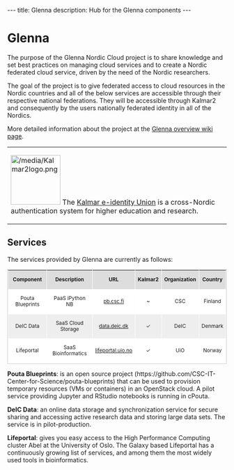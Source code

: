 ---
title: Glenna
description: Hub for the Glenna components
---

= Glenna =
The purpose of the Glenna Nordic Cloud project is to share knowledge and set best practices on managing cloud services and to create a Nordic federated cloud service, driven by the need of the Nordic researchers.

The goal of the project is to give federated access to cloud resources in the Nordic countries and all of the below services are accessible through their respective national federations. They will be accessible through Kalmar2 and consequently by the users nationally federated identity in all of the Nordics.

More detailed information about the project at the [https://wiki.neic.no/wiki/Glenna Glenna overview wiki page].


{|
|[[File:/media/Kalmar2logo.png|114px|middle]] The [https://www.kalmar2.org Kalmar e-identity Union] is a cross-Nordic authentication system for higher education and research.
|}

== Services ==
The services provided by Glenna are currently as follows:

<table class="table table-striped" style="border-spacing: 1px; margin: 0 0 4px; border-collapse: separate; font-size: smaller; border: 1px solid #CCCCCC;">
<thead>
<tr class="header" style="background-color: #DDDDDD;">
<th style="text-align: center;">Component</th>
<th style="text-align: center;">Description</th>
<th style="text-align: center;">URL</th>
<th style="text-align: center;">Kalmar2</th>
<th style="text-align: center;">Organization</th>
<th style="text-align: center;">Country</th>
</tr>
</thead>
<tbody>
<tr class="odd" style="background-color: #FFFFFF;">
<td style="text-align: center;">Pouta Blueprints</td>
<td style="text-align: center;">PaaS iPython NB</td>
<td style="text-align: center;"><a href="https://pb.csc.fi" target="_blank">pb.csc.fi</a></td>
<td style="text-align: center;">~</td>
<td style="text-align: center;">CSC</td>
<td style="text-align: center;">Finland</td>
</tr>
<tr class="even" style="background-color: #EEEEEE;">
<td style="text-align: center;">DeIC Data</td>
<td style="text-align: center;">SaaS Cloud Storage</td>
<td style="text-align: center;"><a href="https://data.deic.dk" target="_blank">data.deic.dk</a></td>
<td style="text-align: center;">✓</td>
<td style="text-align: center;">DeIC</td>
<td style="text-align: center;">Denmark</td>
</tr>
<tr class="odd" style="background-color: #FFFFFF;">
<td style="text-align: center;">Lifeportal</td>
<td style="text-align: center;">SaaS Bioinformatics</td>
<td style="text-align: center;"><a href="https://lifeportal.uio.no" target="_blank">lifeportal.uio.no</a></td>
<td style="text-align: center;">✓</td>
<td style="text-align: center;">UiO</td>
<td style="text-align: center;">Norway</td>
</tr>
</tbody>
</table>

'''Pouta Blueprints''': is an open source project (https://github.com/CSC-IT-Center-for-Science/pouta-blueprints) that can be used to provision temporary resources (VMs or containers) in an OpenStack cloud. A pilot service providing Jupyter and RStudio notebooks is running in cPouta.

'''DeIC Data''': an online data storage and synchronization service for secure sharing and accessing active research data and storing large data sets. The service is in pilot-production.

'''Lifeportal''': gives you easy access to the High Performance Computing cluster Abel at the University of Oslo. The Galaxy based Lifeportal has a continuously growing list of services, and among them the most widely used tools in bioinformatics.




